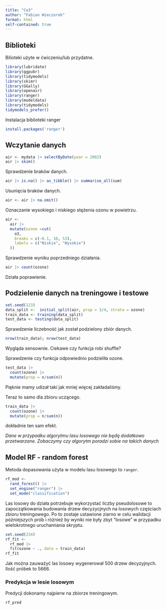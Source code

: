 ```yaml
---
title: "Cw3"
author: "Fabian Wieczorek"
format: html
self-contained: true
---
```


## Biblioteki

Bilioteki użyte w ćwiczeniu/lub przydatne.

```r
library(lubridate)
library(ggpubr)
library(tidymodels) 
library(skimr) 
library(GGally) 
library(openair) 
library(ranger)
library(modeldata)
library(tidymodels)
tidymodels_prefer()
```
Instalacja biblioteki ranger
```r
install.packages('ranger')
```
## Wczytanie danych

```r
air <- mydata |> selectByDate(year = 2002)
air |> skim()
```

Sprawdzenie braków danych.

```r
air |> is.na() |> as_tibble() |> summarise_all(sum)
```
Usunięcia braków danych.

```r
air <- air |> na.omit()
```

Oznaczanie wysokiego i niskiego stężenia ozonu w powietrzu.

```r
air <- 
  air |> 
  mutate(ozone =cut(
    o3,
    breaks = c(-0.1, 10, 53),
    labels = c("Niskie", "Wysokie")
  ))
```

Sprawdzenie wyniku poprzedniego działania.

```r
air |> count(ozone)
```

Działa poprawienie.

## Podzielenie danych na treningowe i testowe

```r
set.seed(123)
data_split <-  initial_split(air, prop = 3/4, strata = ozone)
train_data <- training(data_split)
test_data <- testing(data_split)
```

Sprawdzenie liczebność jak został podzielony zbiór danych.

```r
nrow(train_data); nrow(test_data)
```

Wygląda sensownie. Ciekawe czy funkcja robi shuffle?

Sprawdzenie czy funkcja odpowiednio podzieliła ozone.

```r
test_data |> 
  count(ozone) |> 
  mutate(prop = n/sum(n))
```

Pięknie mamy udizał taki jak mniej więcej zakładaliśmy.

Teraz to samo dla zbioru uczącego.

```r
train_data |> 
  count(ozone) |> 
  mutate(prop = n/sum(n))
```
dokładnie ten sam efekt.

*Dane w przypadku algorytmu lasu losowego nie będą dodatkowo przetwarzane. Zobaczymy czy algorytm poradzi sobie na takich danych*

## Model RF - random forest

Metoda dopasowania użyta w modelu lasu losowego to `ranger`.

```r
rf_mod <- 
  rand_forest() |> 
  set_engine("ranger") |> 
  set_mode("classification")
```

Las losowy do działa potrzebuje wykorzystać liczby pseudolosowe to zapoczątkowania budowania drzew decyzycjnych na losowych częściach zbioru treningowego. Po to zostaje ustawione ziarno w celu walidacji późniejszych prób i różnież by wyniki nie były zbyt "losowe" w przypadku wielokrotnego uruchamiania skryptu.

```r
set.seed(234)
rf_fit <- 
  rf_mod |> 
  fit(ozone ~ ., data = train_data)
rf_fit
```

Jak można zauważyć las losowy wygenerował 500 drzew decyzyjnych. Ilość próbek to 5666.

### Predykcja w lesie losowym

Predycji dokonamy najpierw na zbiorze treningowym.

```r
rf_pred
```








